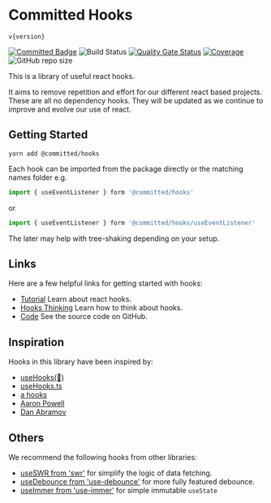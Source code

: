 
<Meta title="Introduction" />

# Committed Hooks

<code>v{version}</code>

[![Committed Badge](https://img.shields.io/endpoint?url=https%3A%2F%2Fcommitted.io%2Fbadge)](https://committed.io)
![Build Status](https://github.com/commitd/hooks/workflows/build/badge.svg?branch=main)
[![Quality Gate Status](https://sonarcloud.io/api/project_badges/measure?project=commitd_hooks&metric=alert_status)](https://sonarcloud.io/dashboard?id=commitd_hooks)
[![Coverage](https://sonarcloud.io/api/project_badges/measure?project=commitd_hooks&metric=coverage)](https://sonarcloud.io/dashboard?id=commitd_hooks)
![GitHub repo size](https://img.shields.io/github/repo-size/commitd/hooks)

This is a library of useful react hooks.

It aims to remove repetition and effort for our different react based projects.
These are all no dependency hooks.
They will be updated as we continue to improve and evolve our use of react.

## Getting Started

```
yarn add @committed/hooks
```

Each hook can be imported from the package directly or the matching names folder e.g.

```typescript
import { useEventListener } form '@committed/hooks'
```

or

```typescript
import { useEventListener } form '@committed/hooks/useEventListener'
```

The later may help with tree-shaking depending on your setup.

## Links

Here are a few helpful links for getting started with hooks:

- [Tutorial](https://reactjs.org/docs/hooks-overview.html) Learn about react hooks.
- [Hooks Thinking](https://wattenberger.com/blog/react-hooks) Learn how to think about hooks.
- [Code](https://github.com/commitd/hooks) See the source code on GitHub.

## Inspiration

Hooks in this library have been inspired by:

- [useHooks(🐠)](https://usehooks.com/)
- [useHooks.ts](https://usehooks-typescript.com/)
- [a hooks](https://ahooks.js.org/)
- [Aaron Powell](https://www.aaron-powell.com/posts/2019-09-23-recursive-settimeout-with-react-hooks/)
- [Dan Abramov](https://overreacted.io/making-setinterval-declarative-with-react-hooks/)

## Others

We recommend the following hooks from other libraries:

- [useSWR from 'swr'](https://swr.vercel.app/) for simplify the logic of data fetching.
- [useDebounce from 'use-debounce'](https://github.com/xnimorz/use-debounce) for more fully featured debounce.
- [useImmer from 'use-immer'](https://github.com/immerjs/use-immer) for simple immutable `useState`
